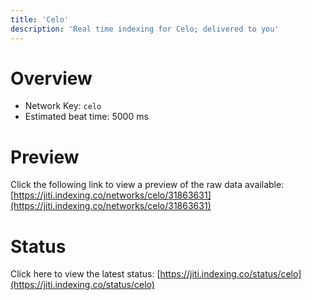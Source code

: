 ```yaml
---
title: 'Celo'
description: 'Real time indexing for Celo; delivered to you'
---
```


# Overview
- Network Key: `celo`
- Estimated beat time: 5000 ms

# Preview
Click the following link to view a preview of the raw data available: [https://jiti.indexing.co/networks/celo/31863631](https://jiti.indexing.co/networks/celo/31863631)

# Status
Click here to view the latest status: [https://jiti.indexing.co/status/celo](https://jiti.indexing.co/status/celo)
